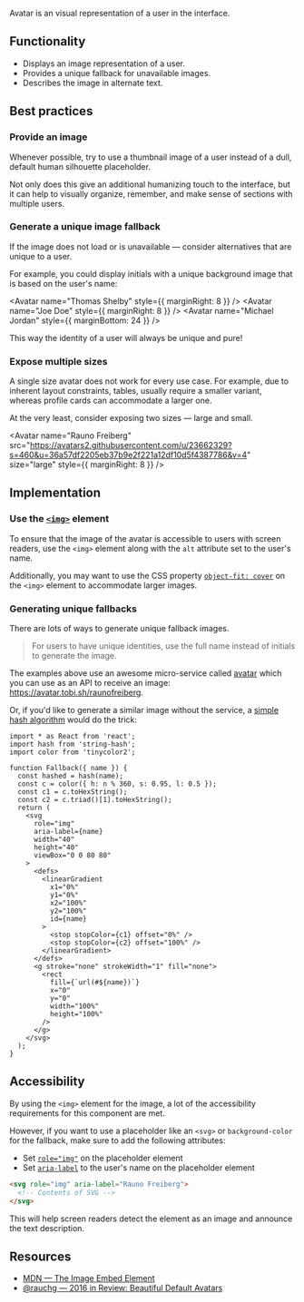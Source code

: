 
<article>

<Title>
    Avatar
</Title>

Avatar is an visual representation of a user in the interface.

<div className="center">
    <Avatar
      name="Rauno Freiberg"
      src="https://avatars2.githubusercontent.com/u/23662329?s=460&u=36a57df2205eb37b9e2f221a12df10d5f4387786&v=4"
      style={{ marginRight: 8 }}
    />
    <Avatar
      name="Rauno Freiberg M"
    />
</div>

</article>

<article>

## Functionality

- Displays an image representation of a user.
- Provides a unique fallback for unavailable images.
- Describes the image in alternate text.

</article>

<article>

## Best practices

### Provide an image

Whenever possible, try to use a thumbnail image of a user instead of a dull, default human silhouette placeholder.

Not only does this give an additional humanizing touch to the interface,
but it can help to visually organize, remember, and make sense of sections with multiple users.

### Generate a unique image fallback

If the image does not load or is unavailable — consider alternatives that are unique to a user.

For example, you could display initials with a unique background image that is based on the user's name:

<Avatar name="Thomas Shelby" style={{ marginRight: 8 }} />
<Avatar name="Joe Doe" style={{ marginRight: 8 }} />
<Avatar name="Michael Jordan" style={{ marginBottom: 24 }} />

This way the identity of a user will always be unique and pure!

### Expose multiple sizes

A single size avatar does not work for every use case.
For example, due to inherent layout constraints, tables, usually require a smaller variant, whereas profile cards can accommodate a larger one.

At the very least, consider exposing two sizes — large and small.

<Avatar
  name="Rauno Freiberg"
  src="https://avatars2.githubusercontent.com/u/23662329?s=460&u=36a57df2205eb37b9e2f221a12df10d5f4387786&v=4"
  size="large"
  style={{ marginRight: 8 }}
/>
<Avatar
  name="Rauno Freiberg"
  src="https://avatars2.githubusercontent.com/u/23662329?s=460&u=36a57df2205eb37b9e2f221a12df10d5f4387786&v=4"
/>

</article>

<article>

## Implementation

### Use the [`<img>`](https://developer.mozilla.org/en-US/docs/Web/HTML/Element/img) element

To ensure that the image of the avatar is accessible to users with screen readers, use the `<img>` element along with the `alt` attribute set to the user's name.

Additionally, you may want to use the CSS property [`object-fit: cover`](https://developer.mozilla.org/en-US/docs/Web/CSS/object-fit) on the `<img>` element to accommodate larger images.

### Generating unique fallbacks

There are lots of ways to generate unique fallback images.

> For users to have unique identities, use the full name instead of initials to generate the image.

The examples above use an awesome micro-service called [avatar](https://github.com/tobiaslins/avatar) which you can use as an API to receive an image: https://avatar.tobi.sh/raunofreiberg.

Or, if you'd like to generate a similar image without the service, a [simple hash algorithm](https://github.com/bukinoshita/hash-avatar) would do the trick:

<AvatarFallbackExample />

```tsx
import * as React from 'react';
import hash from 'string-hash';
import color from 'tinycolor2';

function Fallback({ name }) {
  const hashed = hash(name);
  const c = color({ h: n % 360, s: 0.95, l: 0.5 });
  const c1 = c.toHexString();
  const c2 = c.triad()[1].toHexString();
  return (
    <svg
      role="img"
      aria-label={name}
      width="40"
      height="40"
      viewBox="0 0 80 80"
    >
      <defs>
        <linearGradient
          x1="0%"
          y1="0%"
          x2="100%"
          y2="100%"
          id={name}
        >
          <stop stopColor={c1} offset="0%" />
          <stop stopColor={c2} offset="100%" />
        </linearGradient>
      </defs>
      <g stroke="none" strokeWidth="1" fill="none">
        <rect
          fill={`url(#${name})`}
          x="0"
          y="0"
          width="100%"
          height="100%"
        />
      </g>
    </svg>
  );
}
```

</article>

<article>

## Accessibility

By using the `<img>` element for the image, a lot of the accessibility requirements for this component are met.

However, if you want to use a placeholder like an `<svg>` or `background-color` for the fallback, make sure to add the following attributes:

- Set [`role="img"`](https://developer.mozilla.org/en-US/docs/Web/Accessibility/ARIA/Roles/Role_Img) on the placeholder element
- Set [`aria-label`](https://developer.mozilla.org/en-US/docs/Web/Accessibility/ARIA/ARIA_Techniques/Using_the_aria-label_attribute) to the user's name on the placeholder element

```html
<svg role="img" aria-label="Rauno Freiberg">
  <!-- Contents of SVG -->
</svg>
```

This will help screen readers detect the element as an image and announce the text description.

</article>

<article>

## Resources

- [MDN — The Image Embed Element](https://developer.mozilla.org/en-US/docs/Web/HTML/Element/img)
- [@rauchg — 2016 in Review: Beautiful Default Avatars](https://rauchg.com/2017/2016-in-review#avatars)

</article>
